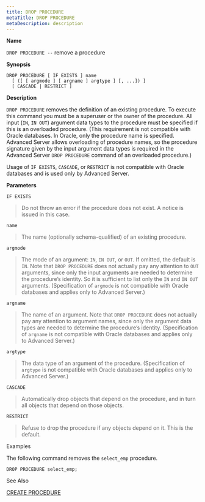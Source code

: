 ```yaml
---
title: DROP PROCEDURE
metaTitle: DROP PROCEDURE
metaDescription: description
---
```


**Name**

`DROP PROCEDURE --` remove a procedure

**Synopsis**

``` text
DROP PROCEDURE [ IF EXISTS ] name
  [ ([ [ argmode ] [ argname ] argtype ] [, ...]) ]
  [ CASCADE | RESTRICT ]
```

**Description**

`DROP PROCEDURE` removes the definition of an existing procedure. To
execute this command you must be a superuser or the owner of the
procedure. All input (`IN`, `IN OUT`) argument data types to the
procedure must be specified if this is an overloaded procedure. (This
requirement is not compatible with Oracle databases. In Oracle, only the
procedure name is specified. Advanced Server allows overloading of
procedure names, so the procedure signature given by the input argument
data types is required in the Advanced Server `DROP PROCEDURE` command
of an overloaded procedure.)

Usage of `IF EXISTS`, `CASCADE`, or `RESTRICT` is not compatible with
Oracle databases and is used only by Advanced Server.

**Parameters**

`IF EXISTS`

> Do not throw an error if the procedure does not exist. A notice is
> issued in this case.

`name`

> The name (optionally schema-qualified) of an existing procedure.

`argmode`

> The mode of an argument: `IN`, `IN OUT`, or `OUT`. If omitted, the
> default is `IN`. Note that `DROP PROCEDURE` does not actually pay any
> attention to `OUT` arguments, since only the input arguments are
> needed to determine the procedure’s identity. So it is sufficient to
> list only the `IN` and `IN OUT` arguments. (Specification of `argmode`
> is not compatible with Oracle databases and applies only to Advanced
> Server.)

`argname`

> The name of an argument. Note that `DROP PROCEDURE` does not actually
> pay any attention to argument names, since only the argument data
> types are needed to determine the procedure’s identity. (Specification
> of `argname` is not compatible with Oracle databases and applies only
> to Advanced Server.)

`argtype`

> The data type of an argument of the procedure. (Specification of
> `argtype` is not compatible with Oracle databases and applies only to
> Advanced Server.)

`CASCADE`

> Automatically drop objects that depend on the procedure, and in turn
> all objects that depend on those objects.

`RESTRICT`

> Refuse to drop the procedure if any objects depend on it. This is the
> default.

Examples

The following command removes the `select_emp` procedure.

``` text
DROP PROCEDURE select_emp;
```

See Also

[CREATE PROCEDURE](create_procedure)
